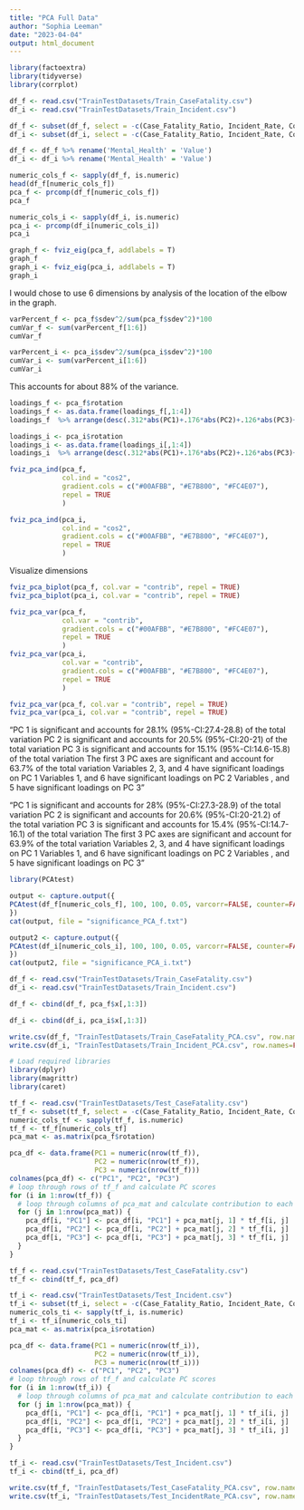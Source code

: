 ```yaml
---
title: "PCA Full Data"
author: "Sophia Leeman"
date: "2023-04-04"
output: html_document
---
```


```r
library(factoextra)
library(tidyverse)
library(corrplot)
```

```r
df_f <- read.csv("TrainTestDatasets/Train_CaseFatality.csv")
df_i <- read.csv("TrainTestDatasets/Train_Incident.csv")

df_f <- subset(df_f, select = -c(Case_Fatality_Ratio, Incident_Rate, Confirmed, Deaths, Total_Test_Results, Testing_Rate, State, Month, Year, Indicator))
df_i <- subset(df_i, select = -c(Case_Fatality_Ratio, Incident_Rate, Confirmed, Deaths, Total_Test_Results, Testing_Rate, State, Month, Year, Indicator))

df_f <- df_f %>% rename('Mental_Health' = 'Value')
df_i <- df_i %>% rename('Mental_Health' = 'Value')
```

```r
numeric_cols_f <- sapply(df_f, is.numeric)
head(df_f[numeric_cols_f])
pca_f <- prcomp(df_f[numeric_cols_f])
pca_f

numeric_cols_i <- sapply(df_i, is.numeric)
pca_i <- prcomp(df_i[numeric_cols_i])
pca_i
```

```r
graph_f <- fviz_eig(pca_f, addlabels = T) 
graph_f
graph_i <- fviz_eig(pca_i, addlabels = T) 
graph_i
```
I would chose to use 6 dimensions by analysis of the location of the elbow in the graph.
```r
varPercent_f <- pca_f$sdev^2/sum(pca_f$sdev^2)*100
cumVar_f <- sum(varPercent_f[1:6])
cumVar_f

varPercent_i <- pca_i$sdev^2/sum(pca_i$sdev^2)*100
cumVar_i <- sum(varPercent_i[1:6])
cumVar_i
```
This accounts for about 88% of the variance.

```r
loadings_f <- pca_f$rotation
loadings_f <- as.data.frame(loadings_f[,1:4])
loadings_f  %>% arrange(desc(.312*abs(PC1)+.176*abs(PC2)+.126*abs(PC3)+.08*abs(PC4)))

loadings_i <- pca_i$rotation
loadings_i <- as.data.frame(loadings_i[,1:4])
loadings_i  %>% arrange(desc(.312*abs(PC1)+.176*abs(PC2)+.126*abs(PC3)+.08*abs(PC4)))

```

```r
fviz_pca_ind(pca_f,
             col.ind = "cos2",
             gradient.cols = c("#00AFBB", "#E7B800", "#FC4E07"),
             repel = TRUE     
             )

fviz_pca_ind(pca_i,
             col.ind = "cos2",
             gradient.cols = c("#00AFBB", "#E7B800", "#FC4E07"),
             repel = TRUE     
             )
```

Visualize dimensions
```r
fviz_pca_biplot(pca_f, col.var = "contrib", repel = TRUE) 
fviz_pca_biplot(pca_i, col.var = "contrib", repel = TRUE) 
```

```r
fviz_pca_var(pca_f,
             col.var = "contrib", 
             gradient.cols = c("#00AFBB", "#E7B800", "#FC4E07"),
             repel = TRUE   
             )
fviz_pca_var(pca_i,
             col.var = "contrib", 
             gradient.cols = c("#00AFBB", "#E7B800", "#FC4E07"),
             repel = TRUE   
             )
```

```r
fviz_pca_var(pca_f, col.var = "contrib", repel = TRUE) 
fviz_pca_var(pca_i, col.var = "contrib", repel = TRUE)
```

"PC 1 is significant and accounts for 28.1% (95%-CI:27.4-28.8) of the total variation PC 2 is significant and accounts for 20.5% (95%-CI:20-21) of the total variation PC 3 is significant and accounts for 15.1% (95%-CI:14.6-15.8) of the total variation  The first 3 PC axes are significant and account for 63.7% of the total variation  Variables 2, 3, and 4 have significant loadings on PC 1 Variables 1, and 6 have significant loadings on PC 2 Variables , and 5 have significant loadings on PC 3"

"PC 1 is significant and accounts for 28% (95%-CI:27.3-28.9) of the total variation PC 2 is significant and accounts for 20.6% (95%-CI:20-21.2) of the total variation PC 3 is significant and accounts for 15.4% (95%-CI:14.7-16.1) of the total variation  The first 3 PC axes are significant and account for 63.9% of the total variation  Variables 2, 3, and 4 have significant loadings on PC 1 Variables 1, and 6 have significant loadings on PC 2 Variables , and 5 have significant loadings on PC 3"
```r
library(PCAtest)

output <- capture.output({
PCAtest(df_f[numeric_cols_f], 100, 100, 0.05, varcorr=FALSE, counter=FALSE, plot=TRUE)
})
cat(output, file = "significance_PCA_f.txt")

output2 <- capture.output({
PCAtest(df_i[numeric_cols_i], 100, 100, 0.05, varcorr=FALSE, counter=FALSE, plot=TRUE)
})
cat(output2, file = "significance_PCA_i.txt")
```
```r
df_f <- read.csv("TrainTestDatasets/Train_CaseFatality.csv")
df_i <- read.csv("TrainTestDatasets/Train_Incident.csv")

df_f <- cbind(df_f, pca_f$x[,1:3])

df_i <- cbind(df_i, pca_i$x[,1:3])

write.csv(df_f, "TrainTestDatasets/Train_CaseFatality_PCA.csv", row.names=FALSE)
write.csv(df_i, "TrainTestDatasets/Train_Incident_PCA.csv", row.names=FALSE)


```

```r

# Load required libraries
library(dplyr)
library(magrittr)
library(caret)

tf_f <- read.csv("TrainTestDatasets/Test_CaseFatality.csv")
tf_f <- subset(tf_f, select = -c(Case_Fatality_Ratio, Incident_Rate, Confirmed, Deaths, Total_Test_Results, Testing_Rate, State, Month, Year, Indicator))
numeric_cols_tf <- sapply(tf_f, is.numeric)
tf_f <- tf_f[numeric_cols_tf]
pca_mat <- as.matrix(pca_f$rotation)

pca_df <- data.frame(PC1 = numeric(nrow(tf_f)), 
                     PC2 = numeric(nrow(tf_f)), 
                     PC3 = numeric(nrow(tf_f)))
colnames(pca_df) <- c("PC1", "PC2", "PC3")
# loop through rows of tf_f and calculate PC scores
for (i in 1:nrow(tf_f)) {
  # loop through columns of pca_mat and calculate contribution to each PC
  for (j in 1:nrow(pca_mat)) {
    pca_df[i, "PC1"] <- pca_df[i, "PC1"] + pca_mat[j, 1] * tf_f[i, j]
    pca_df[i, "PC2"] <- pca_df[i, "PC2"] + pca_mat[j, 2] * tf_f[i, j]
    pca_df[i, "PC3"] <- pca_df[i, "PC3"] + pca_mat[j, 3] * tf_f[i, j]
  }
}

tf_f <- read.csv("TrainTestDatasets/Test_CaseFatality.csv")
tf_f <- cbind(tf_f, pca_df)

tf_i <- read.csv("TrainTestDatasets/Test_Incident.csv")
tf_i <- subset(tf_i, select = -c(Case_Fatality_Ratio, Incident_Rate, Confirmed, Deaths, Total_Test_Results, Testing_Rate, State, Month, Year, Indicator))
numeric_cols_ti <- sapply(tf_i, is.numeric)
tf_i <- tf_i[numeric_cols_ti]
pca_mat <- as.matrix(pca_i$rotation)

pca_df <- data.frame(PC1 = numeric(nrow(tf_i)), 
                     PC2 = numeric(nrow(tf_i)), 
                     PC3 = numeric(nrow(tf_i)))
colnames(pca_df) <- c("PC1", "PC2", "PC3")
# loop through rows of tf_f and calculate PC scores
for (i in 1:nrow(tf_i)) {
  # loop through columns of pca_mat and calculate contribution to each PC
  for (j in 1:nrow(pca_mat)) {
    pca_df[i, "PC1"] <- pca_df[i, "PC1"] + pca_mat[j, 1] * tf_i[i, j]
    pca_df[i, "PC2"] <- pca_df[i, "PC2"] + pca_mat[j, 2] * tf_i[i, j]
    pca_df[i, "PC3"] <- pca_df[i, "PC3"] + pca_mat[j, 3] * tf_i[i, j]
  }
}

tf_i <- read.csv("TrainTestDatasets/Test_Incident.csv")
tf_i <- cbind(tf_i, pca_df)

write.csv(tf_f, "TrainTestDatasets/Test_CaseFatality_PCA.csv", row.names=FALSE)
write.csv(tf_i, "TrainTestDatasets/Test_IncidentRate_PCA.csv", row.names=FALSE)

```

